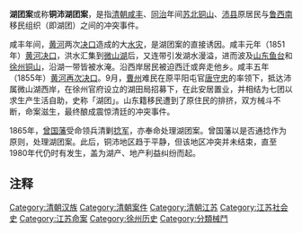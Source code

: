 {{unreferenced|time=2011-09-18T15:46:13+00:00}}
'''湖团案'''或称'''铜沛湖团案'''，是指[[清朝|清朝]][[咸丰|咸丰]]、[[同治|同治]]年间[[苏北|苏北]][[铜山县_(清朝)|铜山]]、[[沛县|沛县]]原居民与[[鲁西南|鲁西南]]移民组织（即湖团）之间的冲突事件。

咸丰年间，[[黄河|黄河]]两次[[决口|决口]]造成的大[[水灾|水灾]]，是湖团案的直接诱因。咸丰元年（1851年）[[咸丰元年黄河决口|黄河决口]]，洪水汇集到[[微山湖|微山湖]]后，又连带引发湖水漫溢，进而波及[[山東省_(清)|山东]][[鱼台|鱼台]]和[[徐州市|徐州]][[铜山县_(清朝)|铜山]]，沿湖一带皆被水淹。沿西岸居民被迫西迁或奔走他乡。咸丰五年（1855年）[[咸丰黄河大改道|黄河再次决口]]。9月，[[曹州|曹州]]难民在原平阳屯官[[唐守忠|唐守忠]]的率领下，抵达沛属微山湖西岸，在徐州官府设立的湖田局招募下，在此安居置业，并相结为七团以求生产生活自助，史称「湖团」。山东籍移民遭到了原住民的排挤，双方械斗不断，命案滋生，最终酿成震惊清廷的冲突事件。

1865年，[[曾国藩|曾国藩]]受命领兵清剿[[捻军|捻军]]，亦奉命处理湖团案。曾国藩以是否通捻作为原则，处理湖团案。此后，铜沛地区趋于平静，但该地区冲突并未结束，直至1980年代仍时有发生，盖为湖产、地产利益纠纷而起。

== 注释 ==

{{Reflist|2}}

[[Category:清朝汉族|Category:清朝汉族]]
[[Category:清朝案件|Category:清朝案件]]
[[Category:清朝江苏|Category:清朝江苏]]
[[Category:江苏社会史|Category:江苏社会史]]
[[Category:江苏命案|Category:江苏命案]]
[[Category:徐州历史|Category:徐州历史]]
[[Category:分類械鬥|Category:分類械鬥]]